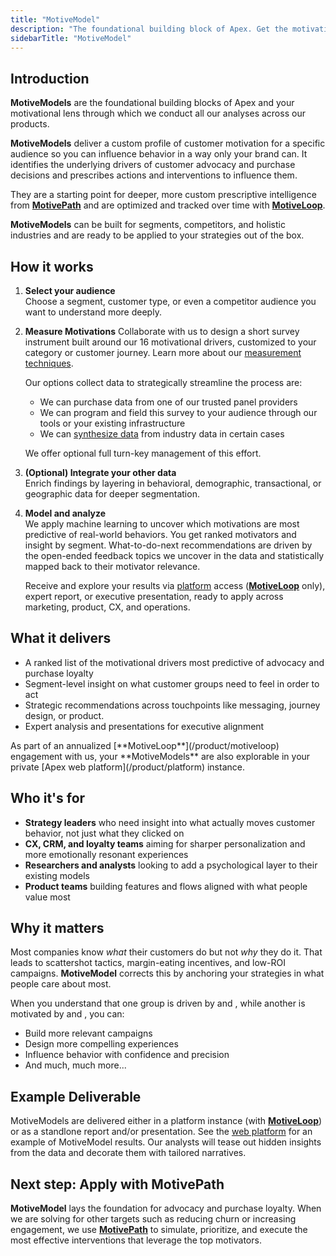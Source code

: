 ```yaml
---
title: "MotiveModel"
description: "The foundational building block of Apex. Get the motivational profile of an audience to guide high-impact strategy."
sidebarTitle: "MotiveModel"
---
```



## Introduction

**MotiveModels** are the foundational building blocks of Apex and your motivational lens through which we conduct all our analyses across our products. 

**MotiveModels** deliver a custom profile of customer motivation for a specific audience so you can influence behavior in a way only your brand can. It identifies the underlying drivers of customer advocacy and purchase decisions and prescribes actions and interventions to influence them.

They are a starting point for deeper, more custom prescriptive intelligence from [**MotivePath**](/product/motivepath) and are optimized and tracked over time with [**MotiveLoop**](/product/motiveloop).

**MotiveModels** can be built for segments, competitors, and holistic industries and are ready to be applied to your strategies out of the box.

## How it works

1. **Select your audience**  
   Choose a segment, customer type, or even a competitor audience you want to understand more deeply.

2. **Measure Motivations**
   Collaborate with us to design a short survey instrument built around our 16 motivational drivers, customized to your category or customer journey. Learn more about our [measurement techniques](/motivations/measurement).

   Our options collect data to strategically streamline the process are:
   * We can purchase data from one of our trusted panel providers
   * We can program and field this survey to your audience through our tools or your existing infrastructure
   * We can [synthesize data](/methodology/synthetic_data) from industry data in certain cases

   We offer optional full turn-key management of this effort.

3. **(Optional) Integrate your other data**  
   Enrich findings by layering in behavioral, demographic, transactional, or geographic data for deeper segmentation.

4. **Model and analyze**  
    We apply machine learning to uncover which motivations are most predictive of real-world behaviors. You get ranked motivators and insight by segment. What-to-do-next recommendations are driven by the open-ended feedback topics we uncover in the data and statistically mapped back to their motivator relevance.

    Receive and explore your results via [platform](/product/platform) access ([**MotiveLoop**](/product/motiveloop) only), expert report, or executive presentation, ready to apply across marketing, product, CX, and operations.

## What it delivers

- A ranked list of the motivational drivers most predictive of advocacy and purchase loyalty
- Segment-level insight on what customer groups need to feel in order to act
- Strategic recommendations across touchpoints like messaging, journey design, or product. 
- Expert analysis and presentations for executive alignment

<Note>
As part of an annualized [**MotiveLoop**](/product/motiveloop) engagement with us, your **MotiveModels** are also explorable in your private [Apex web platform](/product/platform) instance.
</Note>

## Who it's for

- **Strategy leaders** who need insight into what actually moves customer behavior, not just what they clicked on
- **CX, CRM, and loyalty teams** aiming for sharper personalization and more emotionally resonant experiences
- **Researchers and analysts** looking to add a psychological layer to their existing models
- **Product teams** building features and flows aligned with what people value most

## Why it matters

Most companies know *what* their customers do but not *why* they do it. That leads to scattershot tactics, margin-eating incentives, and low-ROI campaigns. **MotiveModel** corrects this by anchoring your strategies in what people care about most.

When you understand that one group is driven by <Motivator name="dependable" /> and <Motivator name="authentic" />, while another is motivated by <Motivator name="joyful" /> and <Motivator name="relatable" />, you can:

- Build more relevant campaigns
- Design more compelling experiences
- Influence behavior with confidence and precision
- And much, much more...

## Example Deliverable

MotiveModels are delivered either in a platform instance (with [**MotiveLoop**](/product/motiveloop)) or as a standlone report and/or presentation. See the [web platform](/product/platform) for an example of MotiveModel results. Our analysts will tease out hidden insights from the data and decorate them with tailored narratives.

## Next step: Apply with MotivePath

**MotiveModel** lays the foundation for advocacy and purchase loyalty. When we are solving for other targets such as reducing churn or increasing engagement, we use [**MotivePath**](/product/motivepath) to simulate, prioritize, and execute the most effective interventions that leverage the top motivators.
